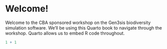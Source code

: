 # Welcome! {.unnumbered}

Welcome to the CBA sponsored workshop on the Gen3sis biodiversity simulation software. We'll be using this Quarto book to navigate through the workshop. Quarto allows us to embed R code throughout.

```{r}
1 + 1
```
